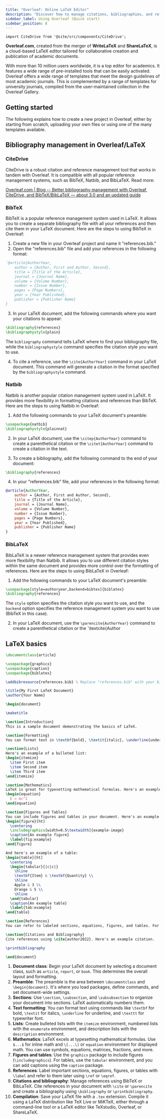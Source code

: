 ```yaml
---
title: "Overleaf: Online LaTeX Editor"
description: "Discover how to manage citations, bibliographies, and references in Overleaf using BibTeX, Natbib, and BibLaTeX. Plus, streamline your workflow with CiteDrive."
sidebar_label: Using Overleaf (Quick start)
sidebar_position: 8
---
```


```mdx-code-block
import CiteDrive from '@site/src/components/CiteDrive';
```

**Overleaf.com**, created from the merger of **WriteLaTeX** and **ShareLaTeX**, is a cloud-based LaTeX editor tailored for collaborative creation and publication of academic documents. 

With more than 10 million users worldwide, it is a top editor for academics. It features a wide range of pre-installed tools that can be easily activated. Overleaf offers a wide range of templates that meet the design guidelines of most academic journals. This is complemented by a range of templates for university journals, compiled from the user-maintained collection in the Overleaf Gallery.

<CiteDrive />

## Getting started
The following explains how to create a new project in Overleaf, either by starting from scratch, uploading your own files or using one of the many templates available.



## Bibliography management in Overleaf/LaTeX

### CiteDrive

CiteDrive is a robust citation and reference management tool that works in tandem with Overleaf. 
It is compatible with all popular reference management systems, such as BibTeX, Natbib, and BibLaTeX. Read more:

[Overleaf.com | Blog -- Better bibliography management with Overleaf, CiteDrive, and BibTeX/BibLaTeX — about 3.0 and an updated guide](https://www.overleaf.com/blog/better-bibliography-management-with-overleaf-citedrive-and-bibtex-biblatex)


### BibTeX

BibTeX is a popular reference management system used in LaTeX. It allows you to create a separate bibliography file with all your references and then cite them in your LaTeX document. Here are the steps to using BibTeX in Overleaf:

1.  Create a new file in your Overleaf project and name it "references.bib."
2.  Open the "references.bib" file and add your references in the following format:

```bibtex
`@article{AuthorYear,   
	author = {Author, First and Author, Second},   
	title = {Title of the Article},   
	journal = {Journal Name},   
	volume = {Volume Number},   
	number = {Issue Number},   
	pages = {Page Numbers},   
	year = {Year Published},   
	publisher = {Publisher Name} 
}
```

3.  In your LaTeX document, add the following commands where you want your citations to appear:


```latex
\bibliography{references} 
\bibliographystyle{plain}
```

The `bibliography` command tells LaTeX where to find your bibliography file, while the `bibliographystyle` command specifies the citation style you want to use.

4.  To cite a reference, use the `\cite{AuthorYear}` command in your LaTeX document. This command will generate a citation in the format specified by the `bibliographystyle` command.

### Natbib

Natbib is another popular citation management system used in LaTeX. It provides more flexibility in formatting citations and references than BibTeX. Here are the steps to using Natbib in Overleaf:

1.  Add the following commands to your LaTeX document's preamble:

```latex
\usepackage{natbib} 
\bibliographystyle{plainnat}
```

2.  In your LaTeX document, use the `\citep{AuthorYear}` command to create a parenthetical citation or the `\citet{AuthorYear}` command to create a citation in the text.
    
3.  To create a bibliography, add the following command to the end of your document:
    

```latex
\bibliography{references}
```

4.  In your "references.bib" file, add your references in the following format:

```bibtex
@article{AuthorYear,   
	author = {Author, First and Author, Second},   
	title = {Title of the Article},   
	journal = {Journal Name},   
	volume = {Volume Number},   
	number = {Issue Number},   
	pages = {Page Numbers},   
	year = {Year Published},   
	publisher = {Publisher Name} 
}
```

### BibLaTeX

BibLaTeX is a newer reference management system that provides even more flexibility than Natbib. It allows you to use different citation styles within the same document and provides more control over the formatting of references. Here are the steps to using BibLaTeX in Overleaf:

1.  Add the following commands to your LaTeX document's preamble:

```latex
\usepackage[style=authoryear,backend=bibtex]{biblatex} 
\bibliography{references}
```

The `style` option specifies the citation style you want to use, and the `backend` option specifies the reference management system you want to use (BibTeX in this case).

2.  In your LaTeX document, use the `\parencite{AuthorYear}` command to create a parenthetical citation or the `\textcite{Author

## LaTeX basics

```latex
\documentclass{article}

\usepackage{graphicx}
\usepackage{caption}
\usepackage{biblatex}

\addbibresource{references.bib} % Replace "references.bib" with your bibliography file

\title{My First LaTeX Document}
\author{Your Name}

\begin{document}

\maketitle

\section{Introduction}
This is a sample document demonstrating the basics of LaTeX.

\section{Formatting}
You can format text in \textbf{bold}, \textit{italic}, \underline{underline}, or \texttt{typewriter} font.

\section{Lists}
Here's an example of a bulleted list:
\begin{itemize}
  \item First item
  \item Second item
  \item Third item
\end{itemize}

\section{Mathematics}
LaTeX is great for typesetting mathematical formulas. Here's an example of an equation:
\begin{equation}
  E = mc^2
\end{equation}

\section{Figures and Tables}
You can include figures and tables in your document. Here's an example of a figure:
\begin{figure}[ht]
  \centering
  \includegraphics[width=0.5\textwidth]{example-image}
  \caption{An example figure}
  \label{fig:example}
\end{figure}

And here's an example of a table:
\begin{table}[ht]
  \centering
  \begin{tabular}{|c|c|}
    \hline
    \textbf{Item} & \textbf{Quantity} \\
    \hline
    Apple & 3 \\
    Orange & 5 \\
    \hline
  \end{tabular}
  \caption{An example table}
  \label{tab:example}
\end{table}

\section{References}
You can refer to labeled sections, equations, figures, and tables. For example, see Figure~\ref{fig:example} and Table~\ref{tab:example}.

\section{Citations and Bibliography}
Cite references using \cite{author2022}. Here's an example citation.

\printbibliography

\end{document}
``````

1. **Document class**: Begin your LaTeX document by selecting a document class, such as `article`, `report`, or `book`. This determines the overall layout and formatting.
2. **Preamble**: The preamble is the area between `\documentclass` and `\begin{document}`. It's where you load packages, define commands, and set document-wide settings.
3. **Sections**: Use `\section`, `\subsection`, and `\subsubsection` to organize your document into sections. LaTeX automatically numbers them.
4. **Text formatting**: You can format text using commands like `\textbf` for bold, `\textit` for italics, `\underline` for underline, and `\texttt` for typewriter font.
5. **Lists**: Create bulleted lists with the `itemize` environment, numbered lists with the `enumerate` environment, and description lists with the `description` environment.
6. **Mathematics**: LaTeX excels at typesetting mathematical formulas. Use `$...$` for inline math and `\[...\]` or `equation` environment for displayed math. You can use symbols, equations, matrices, fractions, and more.
7. **Figures and tables**: Use the `graphicx` package to include figures (`\includegraphics`). For tables, use the `tabular` environment, and you can add captions using the `caption` package.
8. **References**: Label important sections, equations, figures, or tables with `\label` and refer to them later using `\ref` or `\eqref`.
9. **Citations and bibliography**: Manage references using BibTeX or BibLaTeX. Cite references in your document with `\cite` or `\parencite` and create a bibliography using `\bibliography` or `\printbibliography`.
10. **Compilation**: Save your LaTeX file with a `.tex` extension. Compile it using a LaTeX distribution like TeX Live or MiKTeX, either through a command-line tool or a LaTeX editor like TeXstudio, Overleaf, or ShareLaTeX.